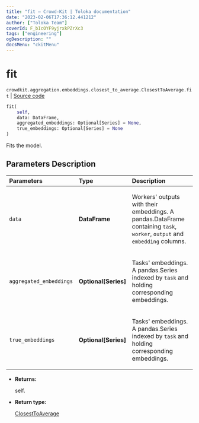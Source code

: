 ```yaml
---
title: "fit — Crowd-Kit | Toloka documentation"
date: "2023-02-06T17:36:12.441212"
author: ["Toloka Team"]
coverId: F_bIcOYF9yjrxkPZrXc3
tags: ["engineering"]
ogDescription: ""
docsMenu: "ckitMenu"
---
```


# fit
`crowdkit.aggregation.embeddings.closest_to_average.ClosestToAverage.fit` | [Source code](https://github.com/Toloka/crowd-kit/blob/v1.2.0/crowdkit/aggregation/embeddings/closest_to_average.py#L39)

```python
fit(
    self,
    data: DataFrame,
    aggregated_embeddings: Optional[Series] = None,
    true_embeddings: Optional[Series] = None
)
```

Fits the model.

## Parameters Description

| Parameters | Type | Description |
| :----------| :----| :-----------|
`data`|**DataFrame**|<p>Workers&#x27; outputs with their embeddings. A pandas.DataFrame containing `task`, `worker`, `output` and `embedding` columns.</p>
`aggregated_embeddings`|**Optional\[Series\]**|<p>Tasks&#x27; embeddings. A pandas.Series indexed by `task` and holding corresponding embeddings.</p>
`true_embeddings`|**Optional\[Series\]**|<p>Tasks&#x27; embeddings. A pandas.Series indexed by `task` and holding corresponding embeddings.</p>

* **Returns:**

  self.

* **Return type:**

  [ClosestToAverage](/docs-new/crowd-kit/reference/crowdkit.aggregation.embeddings.closest_to_average.ClosestToAverage)
